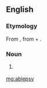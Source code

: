 ==English==

===Etymology===
From {{etyl|grc|en}} {{m|grc|ἀβλεψία||blindness}}, from {{m|grc|ἀ-||not}} + {{m|grc|βλέπω||I see}}.

===Noun===
{{en-noun|-}}

# {{label|en|medical|rare}} {{alternate form of|ablepsia|lang=en}}

[[mg:ablepsy]]
